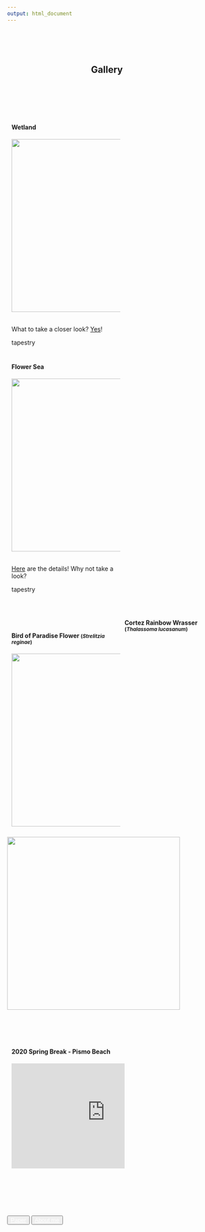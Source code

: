 ```yaml
---
output: html_document
---
```


<style>
.column {
  float: left;
  padding: 10px;
}

.left {
  width: 50%;
}

.right {
  width: 50%;
}

.row:after {
  content: "";
  display: table;
  clear: both;
}

</style>

<br><br><br>

<center>

<h2>Gallery&emsp;&emsp;</h2>

</center>

<br><br><br>

<div class="row">
  <div class="column left">
<h4>Wetland</h4>
![](gallery/Wetland/1.pic_hd.jpg){width=400}
<br><br>
  <p>What to take a closer look? <a href="gallery/tap_wetland.html">Yes</a>!</p>
  <span class="badge" >tapestry</span>
  </div>
<div class="column right">
  <h4>Flower Sea</h4>
  ![](gallery/Flower_Sea/cover.jpeg){width=400}
  <br><br>
  <p><a href="gallery/tap_flower_sea.html">Here</a> are the details! Why not take a look?</p>
  <span class="badge" >tapestry</span>
  </div>
</div>


<br>

 
<div class="row">
<div class="column left">
<h4>Bird of Paradise Flower
  <small class="text-muted">(_Strelitzia reginae_)</small>
</h4>
![](gallery/BirdOfParadise.jpg){width=400}
</div>
<div row="column right">
<h4>Cortez Rainbow Wrasser
  <small class="text-muted">(*Thalassoma lucasanum*)</small>
</h4>
<br><br><br><br><br><br>
![](gallery/CortezRainbowWrasse.jpg){width=400}
</div>
</div>


<br>

<div class="row">
<div class="column left">
<h4>2020 Spring Break - Pismo Beach
</h4>
<iframe id="vp1WHEsC" title="Video Player" width="432" height="243" frameborder="0" src="https://s3.amazonaws.com/embed.animoto.com/play.html?w=swf/production/vp1&e=1585528769&f=WHEsCC7C6Gfc7bzeUGK1Yg&d=0&m=b&r=360p&volume=100&start_res=undefined&i=m&asset_domain=s3-p.animoto.com&animoto_domain=animoto.com&options=" allowfullscreen></iframe>
</div>
<div class="column right">
</div>
</div>


<br><br><br>

<div  align="center" id="footer">
  <button type="button" class="btn btn-primary disabled"><a href="paper.html" style="color:white">Paper</a></button>
  <button type="button" class="btn btn-primary disabled"><a href="about_me.html" style="color:white">About me</a></button>
</div>


